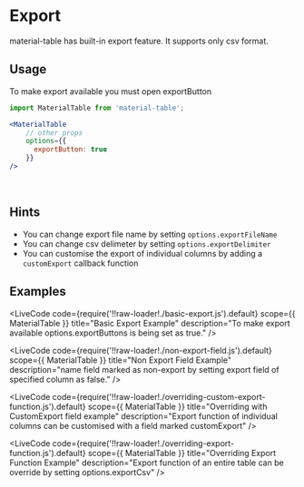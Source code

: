 
# Export

material-table has built-in export feature. It supports only csv format. 

## Usage

To make export available you must open exportButton

```jsx
import MaterialTable from 'material-table';

<MaterialTable
    // other props
    options={{
      exportButton: true
    }}
/>
```

<br />

## Hints 

* You can change export file name by setting `options.exportFileName`
* You can change csv delimeter by setting `options.exportDelimiter`
* You can customise the export of individual columns by adding a `customExport` callback function

## Examples

<LiveCode
    code={require('!!raw-loader!./basic-export.js').default}
    scope={{ MaterialTable }}
    title="Basic Export Example"
    description="To make export available options.exportButtons is being set as true."
/>

<LiveCode
    code={require('!!raw-loader!./non-export-field.js').default}
    scope={{ MaterialTable }}
    title="Non Export Field Example"
    description="name field marked as non-export by setting export field of specified column as false."
/>

<LiveCode
    code={require('!!raw-loader!./overriding-custom-export-function.js').default}
    scope={{ MaterialTable }}
    title="Overriding with CustomExport field example"
    description="Export function of individual columns can be customised with a field marked customExport"
/>

<LiveCode
    code={require('!!raw-loader!./overriding-export-function.js').default}
    scope={{ MaterialTable }}
    title="Overriding Export Function Example"
    description="Export function of an entire table can be override by setting options.exportCsv"
/>


